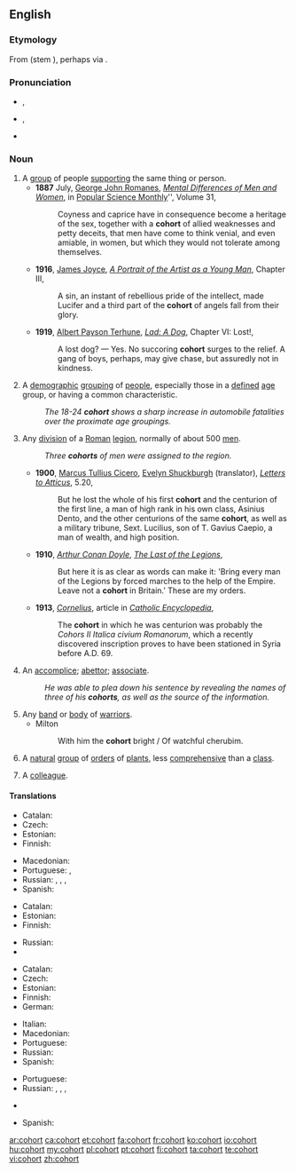 {{was wotd|2011|September|1}}
==English==
{{wikipedia}}

===Etymology===
From {{etyl|la}} {{term|cohors|lang=la}} (stem {{term|cohort-|lang=la}}), perhaps via {{etyl|fro}} {{term|cohorte|lang=fro}}.

===Pronunciation===
* {{a|UK}} {{IPA|/ˈkəʊ.hɔː(ɹ)t/}}, {{X-SAMPA|/"k@U.h@U.hO:(r)t/}}
* {{a|US}} {{IPA|/ˈkoʊ̯.hɔɹt/}}, {{X-SAMPA|/"koU.hOrt/}}
* {{audio|en-us-cohort.ogg|Audio (US)}}

===Noun===
{{en-noun}}

# A [[group]] of people [[support]]ing the same thing or person.
#* '''1887''' July, [[w:George Romanes|George John Romanes]], ''[[s:Popular Science Monthly/Volume 31/July 1887/Mental Differences of Men and Women|Mental Differences of Men and Women]]'', in [[w:Popular Science Monthly|Popular Science Monthly]]'', Volume 31,
#*: Coyness and caprice have in consequence become a heritage of the sex, together with a '''cohort''' of allied weaknesses and petty deceits, that men have come to think venial, and even amiable, in women, but which they would not tolerate among themselves.
#* '''1916''', [[w:James Joyce|James Joyce]], ''[[s:A Portrait of the Artist as a Young Man/Chapter 3|A Portrait of the Artist as a Young Man]]'', Chapter III,
#*: A sin, an instant of rebellious pride of the intellect, made Lucifer and a third part of the '''cohort''' of angels fall from their glory.
#* '''1919''', [[w:Albert Payson Terhune|Albert Payson Terhune]], ''[[s:Lad, A Dog/Chapter VI|Lad: A Dog]]'', Chapter VI: Lost!,
#*: A lost dog? — Yes. No succoring '''cohort''' surges to the relief. A gang of boys, perhaps, may give chase, but assuredly not in kindness.
# {{statistics}} A [[demographic]] [[grouping]] of [[people]], especially those in a [[defined]] [[age]] group, or having a common characteristic.
#: ''The 18-24 '''cohort''' shows a sharp increase in automobile fatalities over the proximate age groupings.''
# {{military|history}} Any [[division]] of a [[Roman]] [[legion]], normally of about 500 [[men]].
#: ''Three '''cohorts''' of men were assigned to the region.''
#* '''1900''', [[w:Cicero|Marcus Tullius Cicero]], [[w:Evelyn Shirley Shuckburgh|Evelyn Shuckburgh]] (translator), ''[[s:Letters to Atticus/5.20|Letters to Atticus]]'', 5.20,
#*: But he lost the whole of his first '''cohort''' and the centurion of the first line, a man of high rank in his own class, Asinius Dento, and the other centurions of the same '''cohort''', as well as a military tribune, Sext. Lucilius, son of T. Gavius Caepio, a man of wealth, and high position.
#* '''1910''', ''[[w:Arthur Conan Doyle|Arthur Conan Doyle]]'', ''[[s:The Last of the Legions|The Last of the Legions]]'',
#*: But here it is as clear as words can make it: 'Bring every man of the Legions by forced marches to the help of the Empire. Leave not a '''cohort''' in Britain.' These are my orders.
#* '''1913''', ''[[s:Catholic Encyclopedia (1913)/Cornelius|Cornelius]]'', article in ''[[w:Catholic Encyclopedia|Catholic Encyclopedia]]'',
#*: The '''cohort''' in which he was centurion was probably the ''Cohors II Italica civium Romanorum'', which a recently discovered inscription proves to have been stationed in Syria before A.D. 69.
# An [[accomplice]]; [[abettor]]; [[associate]].
#: ''He was able to plea down his sentence by revealing the names of three of his '''cohorts''', as well as the source of the information.''
# Any [[band]] or [[body]] of [[warrior]]s.
#* Milton
#*: With him the '''cohort''' bright / Of watchful cherubim.
# {{botany}} A [[natural]] [[group]] of [[order]]s of [[plant]]s, less [[comprehensive]] than a [[class]].
# A [[colleague]].

{{rfex}}

====Translations====
{{trans-top|group of people supporting the same thing or person}}
* Catalan: {{t+|ca|cohort}}
* Czech: {{t-|cs|kohorta|f}}
* Estonian: {{t-|et|kohort}}
* Finnish: {{t+|fi|joukko}}
{{trans-mid}}
* Macedonian: {{t-|mk|истомисленици|m|p|tr=istomislénici}}
* Portuguese: {{t-|pt|seguidores|m|p}}, {{t-|pt|seguidoras|f|p}}
* Russian: {{t+|ru|коллектив|m|sc=Cyrl}}, {{t+|ru|группа|f|sc=Cyrl}}, {{t+|ru|компания|f|sc=Cyrl}}, {{t+|ru|когорта|f|sc=Cyrl}}
* Spanish: {{t+|es|seguidor|alt=seguidores|m|p}}
{{trans-bottom}}

{{trans-top|demographic grouping of people}}
* Catalan: {{t+|ca|cohort}}
* Estonian: {{t-|et|kohort}}
* Finnish: {{t+|fi|kohortti}}
{{trans-mid}}
* Russian: {{t+|ru|когорта|f|sc=Cyrl}}
* {{trreq|es}}
{{trans-bottom}}

{{trans-top|division of Roman legion}}
* Catalan: {{t+|ca|cohort}}
* Czech: {{t-|cs|kohorta|f}}
* Estonian: {{t-|et|kohort}}
* Finnish: {{t+|fi|kohortti}}
* German: {{t+|de|Kohorte|f}}
{{trans-mid}}
* Italian: {{t-|it|coorte}}
* Macedonian: {{t-|mk|кохорт|m|tr=kóhort}}
* Portuguese: {{t+|pt|coorte|f}}
* Russian: {{t+|ru|когорта|f|sc=Cyrl}}
* Spanish: {{t-|es|cohorte}}
{{trans-bottom}}

{{trans-top|an accomplice; abettor; associate}}
* Portuguese: {{t+|pt|cúmplice|c}}
* Russian: {{t+|ru|компаньон|m|tr=|sc=Cyrl}}, {{t+|ru|товарищ|m|sc=Cyrl}}, {{t+|ru|партнер|m|sc=Cyrl}}, {{t+|ru|пособник|m|sc=Cyrl}}
{{trans-mid}}
* {{trreq|es}}
{{trans-bottom}}

{{trans-top|A colleague}}
* Spanish: {{t-|es|cohorto|m}}
{{trans-mid}}
{{trans-bottom}}

[[ar:cohort]]
[[ca:cohort]]
[[et:cohort]]
[[fa:cohort]]
[[fr:cohort]]
[[ko:cohort]]
[[io:cohort]]
[[hu:cohort]]
[[my:cohort]]
[[pl:cohort]]
[[pt:cohort]]
[[fi:cohort]]
[[ta:cohort]]
[[te:cohort]]
[[vi:cohort]]
[[zh:cohort]]